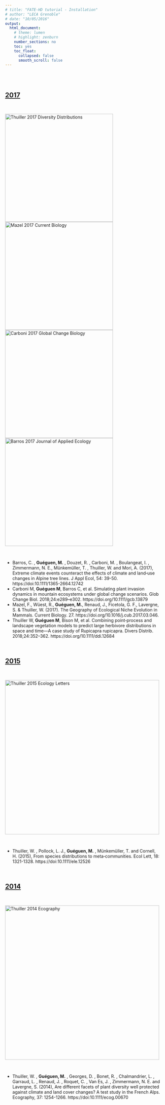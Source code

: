 ```yaml
---
# title: "FATE-HD tutorial - Installation"
# author: "LECA Grenoble"
# date: "10/05/2016"
output:
  html_document:
    # theme: lumen
    # highlight: zenburn
    number_sections: no
    toc: yes
    toc_float:
      collapsed: false
      smooth_scroll: false
---	
```


<br/><br/>

## [2017]()

<br/>

<a href="papers/Thuiller_2017_Diversity_Distributions.pdf" class="download" title="Download as PDF">
<img src="pictures/art_2017_Thuiller_DD.png" alt="Thuiller 2017 Diversity Distributions" style="width:350px">
</a>
<a href="papers/Mazel_2017_Current_Biology.pdf" class="download" title="Download as PDF">
<img src="pictures/art_2017_Mazel_CB.png" alt="Mazel 2017 Current Biology" style="width:350px">
</a>
<a href="papers/Carboni_2017_Global_Change_Biology.pdf" class="download" title="Download as PDF">
<img src="pictures/art_2017_Carboni_GCB.png" alt="Carboni 2017 Global Change Biology" style="width:350px">
</a>
<a href="papers/Barros_2017_Journal_Applied_Ecology.pdf" class="download" title="Download as PDF">
<img src="pictures/art_2017_Barros_JAE.png" alt="Barros 2017 Journal of Applied Ecology" style="width:350px">
</a>

<br/>

- Barros, C. , **Guéguen, M.** , Douzet, R. , Carboni, M. , Boulangeat, I. , Zimmermann, N. E., Münkemüller, T. , Thuiller, W. and Mori, A. (2017), Extreme climate events counteract the effects of climate and land‐use changes in Alpine tree lines. J Appl Ecol, 54: 39-50. https://doi:10.1111/1365-2664.12742
- Carboni M, **Guéguen M**, Barros C, et al. Simulating plant invasion dynamics in mountain ecosystems under global change scenarios. Glob Change Biol. 2018;24:e289–e302. https://doi.org/10.1111/gcb.13879
- Mazel, F., Wüest, R., **Guéguen, M.**, Renaud, J., Ficetola, G. F., Lavergne, S. & Thuiller, W. (2017). The Geography of Ecological Niche Evolution in Mammals. Current Biology. 27. https://doi.org/10.1016/j.cub.2017.03.046. 
- Thuiller W, **Guéguen M**, Bison M, et al. Combining point‐process and landscape vegetation models to predict large herbivore distributions in space and time—A case study of Rupicapra rupicapra. Divers Distrib. 2018;24:352–362. https://doi.org/10.1111/ddi.12684

<br/>

## [2015]()

<br/>

<a href="papers/Thuiller_2015_Ecology_Letters.pdf" class="download" title="Download as PDF">
<img src="pictures/art_2015_Thuiller_EL.png" alt="Thuiller 2015 Ecology Letters" style="width:500px">
</a>

<br/>

- Thuiller, W. , Pollock, L. J., **Guéguen, M.** , Münkemüller, T. and Cornell, H. (2015), From species distributions to meta‐communities. Ecol Lett, 18: 1321-1328. https://doi:10.1111/ele.12526

<br/>

## [2014]()

<br/>

<a href="papers/Thuiller_2014_Ecography.pdf" class="download" title="Download as PDF">
<img src="pictures/art_2014_Thuiller_Ecography.png" alt="Thuiller 2014 Ecography" style="width:500px">
</a>

<br/>

- Thuiller, W. , **Guéguen, M.** , Georges, D. , Bonet, R. , Chalmandrier, L. , Garraud, L. , Renaud, J. , Roquet, C. , Van Es, J. , Zimmermann, N. E. and Lavergne, S. (2014), Are different facets of plant diversity well protected against climate and land cover changes? A test study in the French Alps. Ecography, 37: 1254-1266. https://doi:10.1111/ecog.00670

